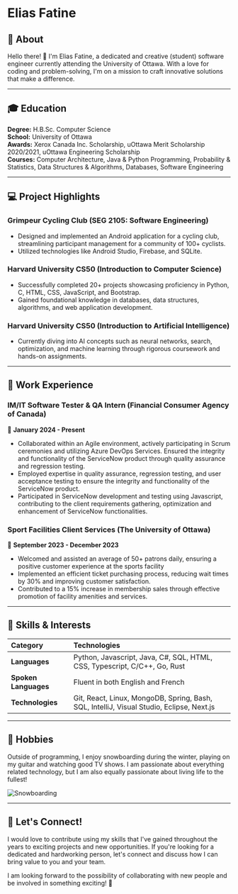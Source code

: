 <p align="center">
  <strong><h1>Elias Fatine</h1></strong>
</p>

## 🚀 About

Hello there! 👋 I'm Elias Fatine, a dedicated and creative (student) software engineer currently attending the University of Ottawa. With a love for coding and problem-solving, I'm on a mission to craft innovative solutions that make a difference.

---

## 🎓 Education

**Degree:** H.B.Sc. Computer Science  
**School:** University of Ottawa  
**Awards:** Xerox Canada Inc. Scholarship, uOttawa Merit Scholarship 2020/2021, uOttawa Engineering Scholarship  
**Courses:** Computer Architecture, Java & Python Programming, Probability & Statistics, Data Structures & Algorithms, Databases, Software Engineering

---

## 💻 Project Highlights

### Grimpeur Cycling Club (SEG 2105: Software Engineering)
- Designed and implemented an Android application for a cycling club, streamlining participant management for a community of 100+ cyclists. 
- Utilized technologies like Android Studio, Firebase, and SQLite.

### Harvard University CS50 (Introduction to Computer Science)
- Successfully completed 20+ projects showcasing proficiency in Python, C, HTML, CSS, JavaScript, and Bootstrap. 
- Gained foundational knowledge in databases, data structures, algorithms, and web application development.

### Harvard University CS50 (Introduction to Artificial Intelligence)
- Currently diving into AI concepts such as neural networks, search, optimization, and machine learning through rigorous coursework and hands-on assignments.

---

## 🌟 Work Experience

### IM/IT Software Tester & QA Intern (Financial Consumer Agency of Canada)
📆 **January 2024 - Present**  
- Collaborated within an Agile environment, actively participating in Scrum ceremonies and utilizing Azure DevOps Services. Ensured the integrity and functionality of the ServiceNow product through quality assurance and regression testing.
- Employed expertise in quality assurance, regression testing, and user acceptance testing to ensure the integrity and functionality of the ServiceNow product.
- Participated in ServiceNow development and testing using Javascript, contributing to the client requirements gathering, optimization and enhancement of ServiceNow functionalities.


### Sport Facilities Client Services (The University of Ottawa)
📆 **September 2023 - December 2023**  
- Welcomed and assisted an average of 50+ patrons daily, ensuring a positive customer experience at the sports facility
- Implemented an efficient ticket purchasing process, reducing wait times by 30% and improving customer satisfaction.
- Contributed to a 15% increase in membership sales through effective promotion of facility amenities and services.

---

## 🚀 Skills & Interests


| Category           | Technologies                                            | 
|:-------------------|:-------------------------------------------------------|
| **Languages**      | Python, Javascript, Java, C#, SQL, HTML, CSS, Typescript, C/C++, Go, Rust |
| **Spoken Languages**| Fluent in both English and French                       |
| **Technologies**   | Git, React, Linux, MongoDB, Spring, Bash, SQL, IntelliJ, Visual Studio, Eclipse, Next.js |

---

## 🎸 Hobbies

Outside of programming, I enjoy snowboarding during the winter, playing on my guitar and watching good TV shows. I am passionate about everything related technology, but I am also equally passionate about living life to the fullest!

![Snowboarding](https://img.freepik.com/free-photo/men-snowboard-extreme-winter-sport-adventure-generative-ai_188544-33396.jpg)

---

## 🤝 Let's Connect!

I would love to contribute using my skills that I've gained throughout the years to exciting projects and new opportunities. If you're looking for a dedicated and hardworking person, let's connect and discuss how I can bring value to you and your team.

I am looking forward to the possibility of collaborating with new people and be involved in something exciting! 🚀
